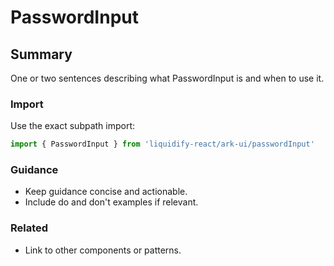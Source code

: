 # PasswordInput
## Summary
One or two sentences describing what PasswordInput is and when to use it.

### Import
Use the exact subpath import:

```ts
import { PasswordInput } from 'liquidify-react/ark-ui/passwordInput'
```

### Guidance
- Keep guidance concise and actionable.
- Include do and don't examples if relevant.

### Related
- Link to other components or patterns.
